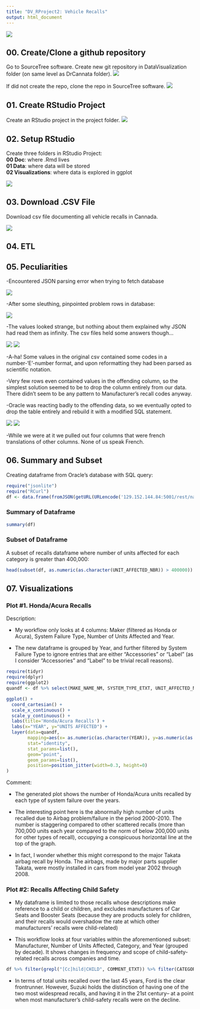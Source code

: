 ```yaml
---
title: "DV_RProject2: Vehicle Recalls"
output: html_document
---
```


![](./Graphics/Cowboy.jpg) 

## 00. Create/Clone a github repository
Go to SourceTree software. Create new git repository in DataVisualization folder (on same level as DrCannata folder).
![](./Graphics/createrepo.png)

If did not create the repo, clone the repo in SourceTree software.
![](./Graphics/clonerepo.png)

## 01. Create RStudio Project
Create an RStudio project in the project folder.
![](./Graphics/createproject01.png)

## 02. Setup RStudio 
 Create three folders in RStudio Project:  
   **00 Doc**: where .Rmd lives  
   **01 Data**: where data will be stored  
   **02 Visualizations**: where data is explored in ggplot 
   
![](./Graphics/fileset.png)

## 03. Download .CSV File

Download csv file documenting all vehicle recalls in Cannada.

![](./Graphics/download.png)

## 04. ETL

## 05. Peculiarities
  -Encountered JSON parsing error when trying to fetch database

![](./Graphics/jsonerror.png)

  -After some sleuthing, pinpointed problem rows in database:
  
![](./Graphics/dbmystery.png)

  -The values looked strange, but nothing about them explained why JSON had read them as infinity. The csv files held some answers though...
  
![](./Graphics/csvsolution1.png)
![](./Graphics/csvsolution2.png)

  -A-ha! Some values in the original csv contained some codes in a number-'E'-number format, and upon reformatting they had been parsed as scientific notation.
  
  -Very few rows even contained values in the offending column, so the simplest solution seemed to be to drop the column entirely from our data. There didn't seem to be any pattern to Manufacturer's recall codes anyway.
  
  -Oracle was reacting badly to the offending data, so we eventually opted to drop the table entirely and rebuild it with a modified SQL statement.
  
![](./Graphics/recreatetable.png)
![](./Graphics/recreatetable2.png)

  -While we were at it we pulled out four columns that were french translations of other columns. None of us speak French.

## 06. Summary and Subset

Creating dataframe from Oracle's database with SQL query:

```r
require("jsonlite")
require("RCurl")
df <- data.frame(fromJSON(getURL(URLencode('129.152.144.84:5001/rest/native/?query="select * from recalls"'),httpheader=c(DB='jdbc:oracle:thin:@129.152.144.84:1521/PDBF15DV.usuniversi01134.oraclecloud.internal', USER='cs329e_qan74', PASS='orcl_qan74', MODE='native_mode', MODEL='model', returnDimensions = 'False', returnFor = 'JSON'), verbose = TRUE), ))
```

### Summary of Dataframe

```r
summary(df)
```  

### Subset of Dataframe

A subset of recalls dataframe where number of units affected for each category is greater than 400,000:

```r
head(subset(df, as.numeric(as.character(UNIT_AFFECTED_NBR)) > 400000))
```

## 07. Visualizations

### Plot #1. Honda/Acura Recalls

Description: 

- My workflow only looks at 4 columns: Maker (filtered as Honda or Acura), System Failure Type, Number of Units Affected and Year.

- The new dataframe is grouped by Year, and further filtered by System Failure Type to ignore entries that are either "Accessories" or "Label" (as I consider "Accessories" and "Label" to be trivial recall reasons).

```r
require(tidyr)
require(dplyr)
require(ggplot2)
quandf <- df %>% select(MAKE_NAME_NM, SYSTEM_TYPE_ETXT, UNIT_AFFECTED_NBR, YEAR) %>% group_by(YEAR) %>% filter(MAKE_NAME_NM %in% c("HONDA", "ACURA"), SYSTEM_TYPE_ETXT != "Accessories", SYSTEM_TYPE_ETXT != "Label")
```

```r
ggplot() + 
  coord_cartesian() + 
  scale_x_continuous() +
  scale_y_continuous() +
  labs(title='Honda/Acura Recalls') +
  labs(x="YEAR", y="UNITS AFFECTED") +
  layer(data=quandf, 
        mapping=aes(x= as.numeric(as.character(YEAR)), y=as.numeric(as.character(UNIT_AFFECTED_NBR)), color=SYSTEM_TYPE_ETXT), 
        stat="identity", 
        stat_params=list(), 
        geom="point",
        geom_params=list(), 
        position=position_jitter(width=0.3, height=0)
)
```

Comment:

- The generated plot shows the number of Honda/Acura units recalled by each type of system failure over the years.

- The interesting point here is the abnormally high number of units recalled due to Airbag problem/failure in the period 2000-2010. The number is staggering compared to other scattered recalls (more than 700,000 units each year compared to the norm of below 200,000 units for other types of recall), occupying a conspicuous horizontal line at the top of the graph.

- In fact, I wonder whether this might correspond to the major Takata airbag recall by Honda. The airbags, made by major parts supplier Takata, were mostly installed in cars from model year 2002 through 2008.


### Plot #2: Recalls Affecting Child Safety

- My dataframe is limited to those recalls whose descriptions make reference to a child or children, and excludes manufacturers of Car Seats and Booster Seats (because they are products solely for children, and their recalls would overshadow the rate at which other manufacturers' recalls were child-related)

- This workflow looks at four variables within the aforementioned subset: Manufacturer, Number of Units Affected, Category, and Year (grouped by decade). It shows changes in frequency and scope of child-safety-related recalls across companies and time.

```R
df %>% filter(grepl("[Cc]hild|CHILD", COMMENT_ETXT)) %>% filter(CATEGORY_ETXT != "Child Car Seat" & CATEGORY_ETXT != "Booster Seat") %>% filter(YEAR > 1900) %>% mutate(decade = ntile(YEAR,5)) %>% group_by(MAKE_NAME_NM, YEAR, UNIT_AFFECTED_NBR, CATEGORY_ETXT, decade) %>%  ggplot(aes(x=MAKE_NAME_NM, y=UNIT_AFFECTED_NBR, color=CATEGORY_ETXT)) + geom_point() + theme(axis.text.x = element_text(angle = 90, hjust = 1)) + labs(title="Think Of The Children:\nRecalls Affecting Child Safety") + labs(x="Company(Child Seat Mfrs Excluded)", y="Scope of Recall (# Units Affected)") + facet_grid(~CATEGORY_ETXT~decade)
```

- In terms of total units recalled over the last 45 years, Ford is the clear frontrunner. However, Suzuki holds the distinction of having one of the two most widespread recalls, and having it in the 21st century-- at a point when most manufacturer's child-safety recalls were on the decline.

